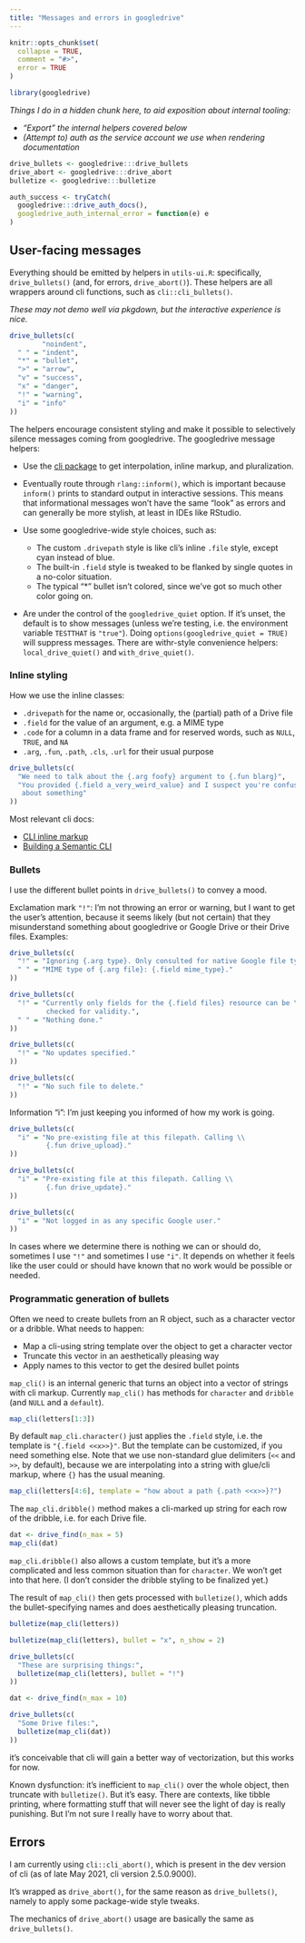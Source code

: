 ```yaml
---
title: "Messages and errors in googledrive"
---
```


```r
knitr::opts_chunk$set(
  collapse = TRUE,
  comment = "#>",
  error = TRUE
)
```

```r
library(googledrive)
```

*Things I do in a hidden chunk here, to aid exposition about internal tooling:*

-   *"Export" the internal helpers covered below*
-   *(Attempt to) auth as the service account we use when rendering documentation*

```r
drive_bullets <- googledrive:::drive_bullets
drive_abort <- googledrive:::drive_abort
bulletize <- googledrive:::bulletize

auth_success <- tryCatch(
  googledrive:::drive_auth_docs(),
  googledrive_auth_internal_error = function(e) e
)
```

## User-facing messages

Everything should be emitted by helpers in `utils-ui.R`: specifically, `drive_bullets()` (and, for errors, `drive_abort()`).
These helpers are all wrappers around cli functions, such as `cli::cli_bullets()`.

*These may not demo well via pkgdown, but the interactive experience is nice.*

```r
drive_bullets(c(
        "noindent",
  " " = "indent",
  "*" = "bullet",
  ">" = "arrow",
  "v" = "success",
  "x" = "danger",
  "!" = "warning",
  "i" = "info"
))
```

The helpers encourage consistent styling and make it possible to selectively silence messages coming from googledrive.
The googledrive message helpers:

-   Use the [cli package](https://cli.r-lib.org/index.html) to get interpolation, inline markup, and pluralization.

-   Eventually route through `rlang::inform()`, which is important because `inform()` prints to standard output in interactive sessions. This means that informational messages won't have the same "look" as errors and can generally be more stylish, at least in IDEs like RStudio.

-   Use some googledrive-wide style choices, such as:

    -   The custom `.drivepath` style is like cli's inline `.file` style, except cyan instead of blue.
    -   The built-in `.field` style is tweaked to be flanked by single quotes in a no-color situation.
    -   The typical "\*" bullet isn't colored, since we've got so much other color going on.

-   Are under the control of the `googledrive_quiet` option. If it's unset, the default is to show messages (unless we're testing, i.e. the environment variable `TESTTHAT` is `"true"`). Doing `options(googledrive_quiet = TRUE)` will suppress messages. There are withr-style convenience helpers: `local_drive_quiet()` and `with_drive_quiet()`.

### Inline styling

How we use the inline classes:

-   `.drivepath` for the name or, occasionally, the (partial) path of a Drive file
-   `.field` for the value of an argument, e.g. a MIME type
-   `.code` for a column in a data frame and for reserved words, such as `NULL`, `TRUE`, and `NA`
-   `.arg`, `.fun`, `.path`, `.cls`, `.url` for their usual purpose

```r
drive_bullets(c(
  "We need to talk about the {.arg foofy} argument to {.fun blarg}",
  "You provided {.field a_very_weird_value} and I suspect you're confused \\
   about something"
))
```

Most relevant cli docs:

-   [CLI inline markup](https://cli.r-lib.org/reference/inline-markup.html)
-   [Building a Semantic CLI](https://cli.r-lib.org/articles/semantic-cli.html)

### Bullets

I use the different bullet points in `drive_bullets()` to convey a mood.

Exclamation mark `"!"`: I'm not throwing an error or warning, but I want to get the user's attention, because it seems likely (but not certain) that they misunderstand something about googledrive or Google Drive or their Drive files.
Examples:

```r
drive_bullets(c(
  "!" = "Ignoring {.arg type}. Only consulted for native Google file types.",
  " " = "MIME type of {.arg file}: {.field mime_type}."
))

drive_bullets(c(
  "!" = "Currently only fields for the {.field files} resource can be \\
         checked for validity.",
  " " = "Nothing done."
))

drive_bullets(c(
  "!" = "No updates specified."
))

drive_bullets(c(
  "!" = "No such file to delete."
))
```

Information "i": I'm just keeping you informed of how my work is going.

```r
drive_bullets(c(
  "i" = "No pre-existing file at this filepath. Calling \\
         {.fun drive_upload}."
))

drive_bullets(c(
  "i" = "Pre-existing file at this filepath. Calling \\
         {.fun drive_update}."
))

drive_bullets(c(
  "i" = "Not logged in as any specific Google user."
))
```

In cases where we determine there is nothing we can or should do, sometimes I use `"!"` and sometimes I use `"i"`.
It depends on whether it feels like the user could or should have known that no work would be possible or needed.

### Programmatic generation of bullets

Often we need to create bullets from an R object, such as a character vector or a dribble.
What needs to happen:

-   Map a cli-using string template over the object to get a character vector
-   Truncate this vector in an aesthetically pleasing way
-   Apply names to this vector to get the desired bullet points

`map_cli()` is an internal generic that turns an object into a vector of strings with cli markup.
Currently `map_cli()` has methods for `character` and `dribble` (and `NULL` and a `default`).

```r
map_cli(letters[1:3])
```

By default `map_cli.character()` just applies the `.field` style, i.e. the template is `"{.field <<x>>}"`.
But the template can be customized, if you need something else.
Note that we use non-standard glue delimiters (`<<` and `>>`, by default), because we are interpolating into a string with glue/cli markup, where `{}` has the usual meaning.

```r
map_cli(letters[4:6], template = "how about a path {.path <<x>>}?")
```

The `map_cli.dribble()` method makes a cli-marked up string for each row of the dribble, i.e. for each Drive file.

```r
dat <- drive_find(n_max = 5)
map_cli(dat)
```

`map_cli.dribble()` also allows a custom template, but it's a more complicated and less common situation than for `character`.
We won't get into that here.
(I don't consider the dribble styling to be finalized yet.)

The result of `map_cli()` then gets processed with `bulletize()`, which adds the bullet-specifying names and does aesthetically pleasing truncation.

```r
bulletize(map_cli(letters))

bulletize(map_cli(letters), bullet = "x", n_show = 2)

drive_bullets(c(
  "These are surprising things:",
  bulletize(map_cli(letters), bullet = "!")
))

dat <- drive_find(n_max = 10)

drive_bullets(c(
  "Some Drive files:",
  bulletize(map_cli(dat))
))
```

it's conceivable that cli will gain a better way of vectorization, but this works for now.

Known dysfunction: it's inefficient to `map_cli()` over the whole object, then truncate with `bulletize()`.
But it's easy.
There are contexts, like tibble printing, where formatting stuff that will never see the light of day is really punishing.
But I'm not sure I really have to worry about that.

## Errors

I am currently using `cli::cli_abort()`, which is present in the dev version of cli (as of late May 2021, cli version 2.5.0.9000).

It's wrapped as `drive_abort()`, for the same reason as `drive_bullets()`, namely to apply some package-wide style tweaks.

The mechanics of `drive_abort()` usage are basically the same as `drive_bullets()`.
